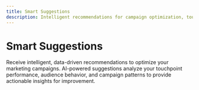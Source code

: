 ```yaml
---
title: Smart Suggestions
description: Intelligent recommendations for campaign optimization, touchpoint naming, and marketing strategy improvements based on AI analysis of your data.
---
```


# Smart Suggestions

Receive intelligent, data-driven recommendations to optimize your marketing campaigns. AI-powered suggestions analyze your touchpoint performance, audience behavior, and campaign patterns to provide actionable insights for improvement.
